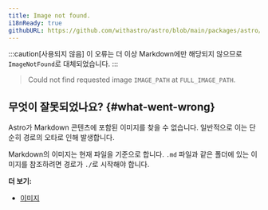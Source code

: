 ```yaml
---
title: Image not found.
i18nReady: true
githubURL: https://github.com/withastro/astro/blob/main/packages/astro/src/core/errors/errors-data.ts
---
```


:::caution[사용되지 않음]
이 오류는 더 이상 Markdown에만 해당되지 않으므로 `ImageNotFound`로 대체되었습니다.
:::

> Could not find requested image `IMAGE_PATH` at `FULL_IMAGE_PATH`.

## 무엇이 잘못되었나요? \{#what-went-wrong\}

Astro가 Markdown 콘텐츠에 포함된 이미지를 찾을 수 없습니다. 일반적으로 이는 단순히 경로의 오타로 인해 발생합니다.

Markdown의 이미지는 현재 파일을 기준으로 합니다. `.md` 파일과 같은 폴더에 있는 이미지를 참조하려면 경로가 `./`로 시작해야 합니다.

**더 보기:**

-  [이미지](/ko/guides/images/)
